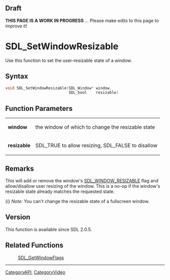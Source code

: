 == Draft ==

'''THIS PAGE IS A WORK IN PROGRESS''' ... Please make edits to this page to improve it!


<!-- #*^*^*^*^*See https://wiki.libsdl.org/SGFunctions for details on editing this page*^*^*^*^* -->


= SDL_SetWindowResizable =
Use this function to set the user-resizable state of a window.




== Syntax ==
<syntaxhighlight lang='c++'>
void SDL_SetWindowResizable(SDL_Window* window,
                            SDL_bool    resizable)
</syntaxhighlight>


== Function Parameters ==
{|
|'''window'''
|the window of which to change the resizable state
|-
|'''resizable'''
|SDL_TRUE to allow resizing, SDL_FALSE to disallow
|}



== Remarks ==
This will add or remove the window's [[SDL_WindowFlags|SDL_WINDOW_RESIZABLE]] flag and allow/disallow user resizing of the window.  This is a no-op if the window's resizable state already matches the requested state.

{i} ''Note'': You can't change the resizable state of a fullscreen window.


== Version ==
This function is available since SDL 2.0.5.


== Related Functions ==
:[[SDL_GetWindowFlags]]
<!-- #Remove this section if empty -->

----
[[CategoryAPI]], [[CategoryVideo]]
<!-- #See the Style Guide for instructions on editing the footer. -->
